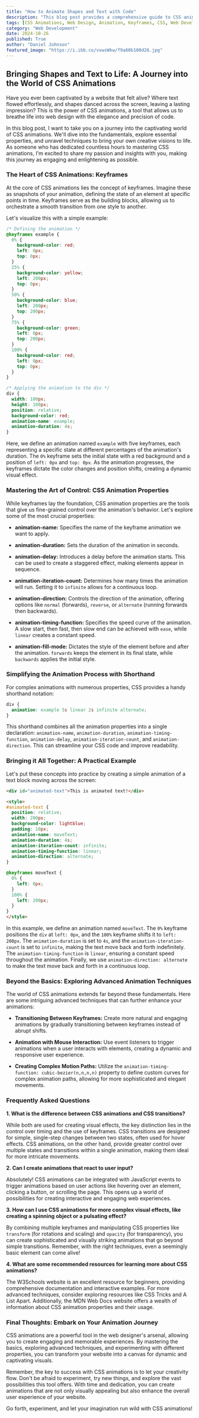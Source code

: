 ```yaml
---
title: "How to Animate Shapes and Text with Code"
description: "This blog post provides a comprehensive guide to CSS animations, covering the fundamentals of keyframes, essential animation properties, and practical examples. Learn how to create engaging and interactive web experiences by animating text and shapes using CSS."
tags: [CSS Animations, Web Design, Animation, Keyframes, CSS, Web Development, Front-End, Interactive Design, User Experience, Visual Effects]
category: "Web Development"
date: 2024-10-26
published: True
author: "Daniel Johnson"
featured_image: "https://i.ibb.co/vxwsWkw/f9a60b100d26.jpg"
---
```


## Bringing Shapes and Text to Life: A Journey into the World of CSS Animations

Have you ever been captivated by a website that felt alive? Where text flowed effortlessly, and shapes danced across the screen, leaving a lasting impression?  This is the power of CSS animations, a tool that allows us to breathe life into web design with the elegance and precision of code. 

In this blog post, I want to take you on a journey into the captivating world of CSS animations. We'll dive into the fundamentals, explore essential properties, and unravel techniques to bring your own creative visions to life.  As someone who has dedicated countless hours to mastering CSS animations, I'm excited to share my passion and insights with you,  making this journey as engaging and enlightening as possible.

### The Heart of CSS Animations: Keyframes

At the core of CSS animations lies the concept of keyframes.  Imagine these as snapshots of your animation, defining the state of an element at specific points in time. Keyframes serve as the building blocks, allowing us to orchestrate a smooth transition from one style to another.

Let's visualize this with a simple example:

```css
/* Defining the animation */
@keyframes example {
  0% {
    background-color: red;
    left: 0px;
    top: 0px;
  }
  25% {
    background-color: yellow;
    left: 200px;
    top: 0px;
  }
  50% {
    background-color: blue;
    left: 200px;
    top: 200px;
  }
  75% {
    background-color: green;
    left: 0px;
    top: 200px;
  }
  100% {
    background-color: red;
    left: 0px;
    top: 0px;
  }
}

/* Applying the animation to the div */
div {
  width: 100px;
  height: 100px;
  position: relative;
  background-color: red;
  animation-name: example;
  animation-duration: 4s;
}
```

Here, we define an animation named `example` with five keyframes, each representing a specific state at different percentages of the animation's duration.  The `0%` keyframe sets the initial state with a red background and a position of `left: 0px` and `top: 0px`.  As the animation progresses, the keyframes dictate the color changes and position shifts, creating a dynamic visual effect.

### Mastering the Art of Control: CSS Animation Properties

While keyframes lay the foundation, CSS animation properties are the tools that give us fine-grained control over the animation's behavior.  Let's explore some of the most crucial properties:

* **animation-name:** Specifies the name of the keyframe animation we want to apply.

* **animation-duration:**  Sets the duration of the animation in seconds.

* **animation-delay:**  Introduces a delay before the animation starts.  This can be used to create a staggered effect, making elements appear in sequence.

* **animation-iteration-count:**  Determines how many times the animation will run. Setting it to `infinite` allows for a continuous loop.

* **animation-direction:**  Controls the direction of the animation, offering options like `normal` (forwards), `reverse`, or `alternate` (running forwards then backwards).

* **animation-timing-function:**  Specifies the speed curve of the animation.  A slow start, then fast, then slow end can be achieved with `ease`, while `linear` creates a constant speed.

* **animation-fill-mode:**  Dictates the style of the element before and after the animation.  `forwards` keeps the element in its final state, while `backwards` applies the initial style.

### Simplifying the Animation Process with Shorthand

For complex animations with numerous properties, CSS provides a handy shorthand notation:

```css
div {
  animation: example 5s linear 2s infinite alternate;
}
```

This shorthand combines all the animation properties into a single declaration: `animation-name`, `animation-duration`, `animation-timing-function`, `animation-delay`, `animation-iteration-count`, and `animation-direction`.  This can streamline your CSS code and improve readability.

### Bringing it All Together: A Practical Example

Let's put these concepts into practice by creating a simple animation of a text block moving across the screen:

```html
<div id="animated-text">This is animated text!</div>

<style>
#animated-text {
  position: relative;
  width: 200px;
  background-color: lightblue;
  padding: 10px;
  animation-name: moveText;
  animation-duration: 4s;
  animation-iteration-count: infinite;
  animation-timing-function: linear;
  animation-direction: alternate;
}

@keyframes moveText {
  0% {
    left: 0px;
  }
  100% {
    left: 200px;
  }
}
</style>
```

In this example, we define an animation named `moveText`. The `0%` keyframe positions the `div` at `left: 0px`, and the `100%` keyframe shifts it to `left: 200px`.  The `animation-duration` is set to `4s`, and the `animation-iteration-count` is set to `infinite`, making the text move back and forth indefinitely.  The `animation-timing-function` is `linear`, ensuring a constant speed throughout the animation.  Finally, we use `animation-direction: alternate` to make the text move back and forth in a continuous loop.

### Beyond the Basics: Exploring Advanced Animation Techniques

The world of CSS animations extends far beyond these fundamentals.  Here are some intriguing advanced techniques that can further enhance your animations:

* **Transitioning Between Keyframes:** Create more natural and engaging animations by gradually transitioning between keyframes instead of abrupt shifts.

* **Animation with Mouse Interaction:**  Use event listeners to trigger animations when a user interacts with elements, creating a dynamic and responsive user experience.

* **Creating Complex Motion Paths:**  Utilize the `animation-timing-function: cubic-bezier(n,n,n,n)` property to define custom curves for complex animation paths, allowing for more sophisticated and elegant movements.

### Frequently Asked Questions

**1. What is the difference between CSS animations and CSS transitions?**

While both are used for creating visual effects, the key distinction lies in the control over timing and the use of keyframes. CSS transitions are designed for simple, single-step changes between two states, often used for hover effects. CSS animations, on the other hand, provide greater control over multiple states and transitions within a single animation, making them ideal for more intricate movements.

**2. Can I create animations that react to user input?**

Absolutely! CSS animations can be integrated with JavaScript events to trigger animations based on user actions like hovering over an element, clicking a button, or scrolling the page.  This opens up a world of possibilities for creating interactive and engaging web experiences.

**3. How can I use CSS animations for more complex visual effects, like creating a spinning object or a pulsating effect?**

By combining multiple keyframes and manipulating CSS properties like `transform` (for rotations and scaling) and `opacity` (for transparency), you can create sophisticated and visually striking animations that go beyond simple transitions.  Remember, with the right techniques, even a seemingly basic element can come alive!

**4. What are some recommended resources for learning more about CSS animations?**

The W3Schools website is an excellent resource for beginners, providing comprehensive documentation and interactive examples. For more advanced techniques, consider exploring resources like CSS Tricks and A List Apart.  Additionally, the MDN Web Docs website offers a wealth of information about CSS animation properties and their usage.

### Final Thoughts: Embark on Your Animation Journey

CSS animations are a powerful tool in the web designer's arsenal, allowing you to create engaging and memorable experiences.  By mastering the basics, exploring advanced techniques, and experimenting with different properties, you can transform your website into a canvas for dynamic and captivating visuals.

Remember, the key to success with CSS animations is to let your creativity flow.  Don't be afraid to experiment, try new things, and explore the vast possibilities this tool offers.  With time and dedication, you can create animations that are not only visually appealing but also enhance the overall user experience of your website.

Go forth, experiment, and let your imagination run wild with CSS animations!